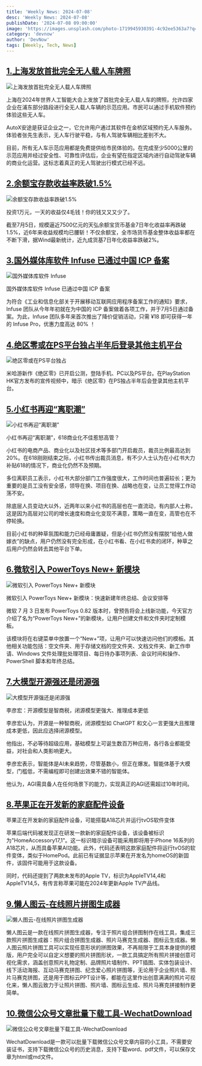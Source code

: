 ```yaml
---
title: 'Weekly News: 2024-07-08'
desc: 'Weekly News: 2024-07-08'
publishDate: '2024-07-08 09:00:00'
image: 'https://images.unsplash.com/photo-1719945930391-4c92ee5363a7?q=80&w=2970&auto=format&fit=crop&ixlib=rb-4.0.3&ixid=M3wxMjA3fDB8MHxwaG90by1wYWdlfHx8fGVufDB8fHx8fA%3D%3D'
category: 'devnow'
author: 'DevNow'
tags: [Weekly, Tech, News]
---
```


## [1.上海发放首批完全无人载人车牌照](https://www.thepaper.cn/newsDetail_forward_27990966)

![上海发放首批完全无人载人车牌照](https://r2.laughingzhu.cn/kLvaVdhtiBki7srASuZMr.jpg)

上海在2024年世界人工智能大会上发放了首批完全无人载人车的牌照，允许四家企业在浦东部分路段进行全无人载人车辆的示范应用。市民可以通过手机软件预约体验这些无人车。

AutoX安途是获证企业之一，它允许用户通过其软件在金桥区域预约无人车服务。体验者张先生表示，无人车行驶平稳，与有人驾驶车辆相比差别不大。

目前，所有无人车示范应用都是免费提供给市民体验的。在完成至少5000公里的示范应用并经过安全性、可靠性评估后，企业有望在指定区域内进行自动驾驶车辆的商业化运营。这标志着真正的无人驾驶出行模式已经不远。

## [2.余额宝存款收益率跌破1.5%](https://m.21jingji.com/article/20240707/herald/fe66e1eb66586e2115ea78585d401213.html)

![余额宝存款收益率跌破1.5%](https://r2.laughingzhu.cn/BWlMtx_XEdSqZOvB86VZV.png)

投资1万元，一天的收益仅4毛钱！你的钱又又又少了。

截至7月5日，规模逼近7500亿元的天弘余额宝货币基金7日年化收益率再跌破1.5%，近6年来收益规模均已腰斩！不仅余额宝，全市场货币基金整体收益率都在不断下滑，据Wind最新统计，近九成货基7日年化收益率跌破2%。

## [3.国外媒体库软件 Infuse 已通过中国 ICP 备案](https://firecore.cn/promo)

![国外媒体库软件 Infuse](https://r2.laughingzhu.cn/tmQHwesfdGh3-VD7gBZJu.jpg)

国外媒体库软件 Infuse 已通过中国 ICP 备案

为符合《工业和信息化部关于开展移动互联网应用程序备案工作的通知》要求，Infuse 团队从今年年初就在为中国的 ICP 备案做着各项工作，并于7月5日通过备案。为此，Infuse 团队多年来首次推出了降价促销活动，只需 ¥18 即可获得一年的 Infuse Pro，优惠力度高达 80% ！

## [4.绝区零或在PS平台独占半年后登录其他主机平台](https://www.gamersky.com/news/202407/1783000.shtml)

![绝区零或在PS平台独占](https://r2.laughingzhu.cn/AhjSc4rQjxWiuooxBxaJ1.jpg)

米哈游新作《绝区零》已开启公测，登陆手机、PC以及PS平台。在PlayStation HK官方发布的宣传视频中，暗示《绝区零》在PS独占半年后会登录其他主机平台。

## [5.小红书再迎“离职潮”](https://card.weibo.com/article/m/show/id/2309405052810243998064?id=2309405052810243998064)

![小红书再迎“离职潮”](https://r2.laughingzhu.cn/WVHVrebeNgVug4hDgbopY.png)

小红书再迎“离职潮”，618商业化不佳惹怒高管？

小红书的电商产品、商业化以及社区技术等多部门开启裁员，裁员比例最高达到20%。在618刚刚结束之际，小红书传出裁员消息，有不少人士认为在小红书大力补贴618的情况下，商业化仍然不及预期。

多位离职员工表示，小红书大部分部门工作强度很大，工作时间也普遍较长；更为重要的是员工没有安全感，领导在换、项目在换、战略也在变，让员工觉得工作动荡不安。

除底层人员变动大以外，近两年以来小红书的高层也在一直流动，有内部人士称，这是因为高层对公司的增长速度和商业化变现不满意，策略一直在变，高管也在不停轮换。

目前小红书的种草氛围和能力已经毋庸置疑，但是小红书仍然没有摆脱“给他人做嫁衣”的缺点，用户仍然没有完全形成，在小红书看、在小红书卖的闭环，种草之后用户仍然会转去其他平台下单。

## [6.微软引入 PowerToys New+ 新模块](https://m.ithome.com/html/780058.htm)

![微软引入 PowerToys New+ 新模块](https://r2.laughingzhu.cn/x4gw3LHiYVHUTJmxEh7jD.jpg)

微软引入 PowerToys New+ 新模块：快速新建年终总结、会议安排等

微软 7 月 3 日发布 PowerToys 0.82 版本时，曾预告将会上线新功能，今天官方介绍了名为“PowerToys New+”的新模块，让用户创建文件和文件夹时定制模板。

该模块将在右键菜单中放置一个“New+”项，让用户可以快速访问他们的模板。其他相关功能包括：空文件夹、用于存储文档的空文件夹、文档文件夹、新工作申请、Windows 文件处理批处理项目、每日待办事项列表、会议时间和操作、PowerShell 脚本和年终总结。

## [7.大模型开源强还是闭源强](https://mp.weixin.qq.com/s/CUoM87LRvlw53M_NxOaiDA)

![大模型开源强还是闭源强](https://r2.laughingzhu.cn/Wrg7Erdlip9mBnuJD_Soa.jpg)

李彦宏：开源模型是智商税，闭源模型更强大、推理成本更低

李彦宏认为，开源是一种智商税，闭源模型如 ChatGPT 和文心一言更强大且推理成本更低，因此应选择闭源模型。

他指出，不必等待超级应用，基础模型上可诞生数百万种应用，各行各业都能受益，对社会和人类影响更大。

李彦宏表示，智能体是AI未来趋势，尽管基数小，但正在爆发。智能体基于大模型，门槛低，不需编程即可创建出效果不错的智能体。

他认为，AGI需具备人在任何场景下的能力，实现真正的AGI还需超过10年时间。

## [8.苹果正在开发新的家庭配件设备](https://www.macrumors.com/2024/07/04/leak-confirms-apples-work-on-home-accessory/)

苹果正在开发新的家庭配件设备，可能搭载A18芯片并运行tvOS软件变体

苹果后端代码被发现正在研发一款新的家庭配件设备，该设备被标识为"HomeAccessory17,1"。这一标识暗示设备可能采用即将用于iPhone 16系列的A18芯片，从而具备苹果AI功能。此外，代码还表明这款家庭配件将运行tvOS的软件变体，类似于HomePod。此前已有证据显示苹果在开发名为homeOS的新固件，该固件可能用于这款设备。

同时，代码还提到了两款未发布的Apple TV，标识为AppleTV14,4和AppleTV14,5，有传言称苹果可能在2024年更新Apple TV产品线。

## [9.懒人图云-在线照片拼图生成器](https://www.lanrentuyun.com/)

![懒人图云-在线照片拼图生成器](https://r2.laughingzhu.cn/O0_jnENsYBp2krB_-eQcL.png)

懒人图云是一款在线照片拼图生成器，专注于照片组合拼图制作在线工具，集成三款照片拼图生成器：照片组合拼图生成器、照片马赛克生成器、图标云生成器。懒人图云照片拼图工具可以实现任意形状的拼图效果，不再局限于工具本身提供的模版，用户完全可以自定义想要的照片拼图形状，一款工具搞定所有照片拼接创意可视化需求，涵盖创意照片礼物定制、品牌照片墙制作、PPT插图、实体包装设计、线下活动海报、互动马赛克拼图、纪念爱心照片拼图等，无论用于企业照片墙、照片马赛克拼图，还是用于图标云PPT设计等，都能在这里作出创意满满的照片可视化来，懒人图云致力于让照片拼图、照片墙、图标云生成、照片马赛克拼接制作更简单。

## [10.微信公众号文章批量下载工具-WechatDownload](https://github.com/qiye45/wechatDownload)

![微信公众号文章批量下载工具-WechatDownload](https://r2.laughingzhu.cn/ALZlGyAa2NVnBGkdTIaiF.png)

WechatDownload是一款可以批量下载微信公众号文章内容的小工具，不需要安装证书，支持下载微信公众号的历史消息，支持下载word、pdf文件，可以保存文章为html或md文件。
